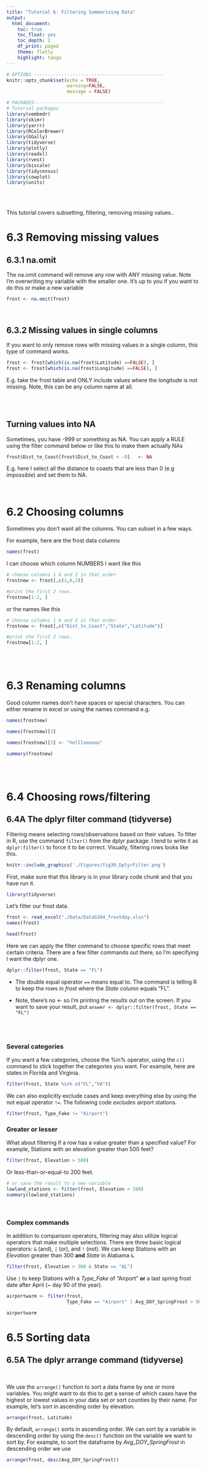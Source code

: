 ```yaml
---
title: "Tutorial 6: Filtering Summarising Data"
output:
  html_document:
    toc: true
    toc_float: yes
    toc_depth: 2
    df_print: paged
    theme: flatly
    highlight: tango
---
```


```r
# OPTIONS -----------------------------------------------
knitr::opts_chunk$set(echo = TRUE, 
                      warning=FALSE, 
                      message = FALSE)
```

```r
# PACKAGES-----------------------------------------------
# Tutorial packages
library(vembedr)
library(skimr)
library(yarrr)
library(RColorBrewer)
library(GGally) 
library(tidyverse)
library(plotly)
library(readxl)
library(rvest)
library(biscale)
library(tidycensus)
library(cowplot)
library(units)
```

<br><br>

This tutorial covers subsetting, filtering, removing missing values..

# 6.3 Removing missing values

## 6.3.1 na.omit

The na.omit command will remove any row with ANY missing value. Note I'm overwriting my variable with the smaller one. It's up to you if you want to do this or make a new variable

```r
frost <- na.omit(frost)
```

<br>

## 6.3.2 Missing values in single columns

If you want to only remove rows with missing values in a single column, this type of command works.


```r
frost <- frost[which(is.na(frost$Latitude) ==FALSE), ] 
frost <- frost[which(is.na(frost$Longitude) ==FALSE), ] 

```

E.g. take the frost table and ONLY include values where the longitude is not missing.   Note, this can be any column name at all.

<br><br>


## Turning values into NA

Sometimes, you have -999 or something as NA.  You can apply a RULE using the filter command below or like this to make them actually NAs

```r
frost$Dist_to_Coast[frost$Dist_to_Coast < -0]   <- NA
```

E.g. here I select all the distance to coasts that are less than 0 (e.g impossible) and set them to NA.


<br>

# 6.2 Choosing columns

Sometimes you don't want all the columns. You can subset in a few ways.

For example, here are the frost data columns
```r
names(frost)
```

I can choose which column NUMBERS I want like this

```r
# choose columns 1 6 and 2 in that order
frostnew <- frost[,c(1,6,2)]

#print the first 2 rows.
frostnew[1:2, ]
```

or the names like this

```r
# choose columns 1 6 and 2 in that order
frostnew <- frost[,c("Dist_to_Coast","State","Latitude")]

#print the first 2 rows.
frostnew[1:2, ]
```

<br><br>

# 6.3 Renaming columns

Good column names don't have spaces or special characters. You can either rename in excel or using the names command  e.g.

```r
names(frostnew)
```


```r
names(frostnew)[3]
```

```r
names(frostnew)[3] <- "hellloooooo"
```

```r
summary(frostnew)
```


<br><br>


# 6.4 Choosing rows/filtering

## 6.4A The dplyr filter command (tidyverse)

Filtering means selecting rows/observations based on their values. To filter in R, use the command `filter()` from the dplyr package. I tend to write it as `dplyr:filter()` to force it to be correct. Visually, filtering rows looks like this.

```r
knitr::include_graphics('./Figures/fig30_DplyrFilter.png')
```
First, make sure that this library is in your library code chunk and that you have run it.

```r
library(tidyverse)
```


Let's filter our frost data.
```r
frost <- read_excel("./Data/DataG364_frostday.xlsx")
names(frost)
```


```r
head(frost)
```

Here we can apply the filter command to choose specific rows that meet certain criteria. There are a few filter commands out there, so I'm specifying I want the dplyr one. 


```r
dplyr::filter(frost, State == "FL")
```

 - The double equal operator `==` means equal to. The command is telling R to keep the rows in *frost* where the *State* column equals "FL".

 - Note, there's no <- so I'm printing the results out on the screen. If you want to save your result, put `answer <- dplyr::filter(frost, State == "FL")`

<br><br>

### Several categories

If you want a few categories, choose the %in% operator, using the `c()` command to stick together the categories you want. For example, here are states in Florida and Virginia.

```r
filter(frost, State %in% c("FL","VA"))
```

We can also explicitly exclude cases and keep everything else by using the not equal operator `!=`. The following code *excludes* airport stations.

```r
filter(frost, Type_Fake != "Airport")
```

### Greater or lesser

What about filtering if a row has a value greater than a specified value? For example, Stations with an elevation greater than 500 feet?

```r
filter(frost, Elevation > 500)
```

Or less-than-or-equal-to 200 feet.

```r

# or save the result to a new variable
lowland_stations <- filter(frost, Elevation < 200)
summary(lowland_stations)
```

<br>

### Complex commands

In addition to comparison operators, filtering may also utilize logical operators that make multiple selections. There are three basic logical operators: `&` (and), `|` (or), and `!` (not). We can keep Stations with an *Elevation* greater than 300 **and** *State* in Alabama `&`.

```r
filter(frost, Elevation > 300 & State == "AL")
```

Use `|` to keep Stations with a *Type_Fake* of "Airport" **or** a last spring frost date after April (\~ day 90 of the year).

```r
airportwarm <- filter(frost, 
                      Type_Fake == "Airport" | Avg_DOY_SpringFrost > 90 )

airportwarm

```


# 6.5 Sorting data

## 6.5A The dplyr arrange command (tidyverse)

\

We use the `arrange()` function to sort a data frame by one or more variables. You might want to do this to get a sense of which cases have the highest or lowest values in your data set or sort counties by their name. For example, let's sort in ascending order by elevation.

```r
arrange(frost, Latitude)
```

By default, `arrange()` sorts in ascending order. We can sort by a variable in descending order by using the `desc()` function on the variable we want to sort by. For example, to sort the dataframe by *Avg_DOY_SpringFrost* in descending order we use

```r
arrange(frost, desc(Avg_DOY_SpringFrost))
```

<br> <br>